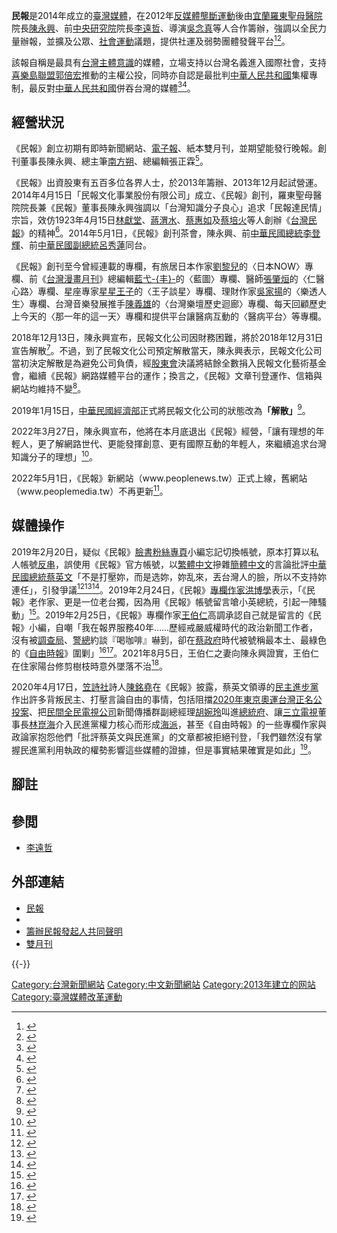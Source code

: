 {{Otheruses|民報 (消歧義)|subject=2014年在台灣成立的媒體|other=名稱相近的報紙}}
{{Infobox Newspaper
| name = 民報<br /><font size="-1">Taiwan People News</font>
| image = [[File:Taiwan_People_News.jpg|250px]]
| type = 即時新聞網站、電子報、紙本雙月刊
| owners = 
| publisher = 民報文化事業股份有限公司<br>→民報文化藝術基金會
| founder = [[陳永興|陳永興]]、[[李遠哲|李遠哲]]、[[吳念真|吳念真]]
| Chairman = 陳永興
| editor =劉志聰 總編輯
| foundation = 2014年4月15日
| ceased publication = 2018年12月31日（網路版繼續運作）
| language = [[正體中文|正體中文]]
| political = 
| price =
| headquarters = {{ROC}}<br>[[台北市|台北市]][[松山區_(台北市)|松山區]][[南京東路三段|南京東路三段]]346號3樓後棟
| circulation = 
| website = {{URL|http://www.peoplenews.tw}}
}}

'''民報'''是2014年成立的[[臺灣媒體|臺灣媒體]]，在2012年[[反媒體壟斷運動|反媒體壟斷運動]]後由[[宜蘭縣|宜蘭]][[羅東聖母醫院|羅東聖母醫院]]院長[[陳永興|陳永興]]、前[[中央研究院|中央研究院]]院長[[李遠哲|李遠哲]]、導演[[吳念真|吳念真]]等人合作籌辦，強調以全民力量辦報，並擴及公眾、[[社會運動|社會運動]]議題，提供社運及弱勢團體發聲平台<ref name=CNA2013>{{cite news|title=李遠哲吳念真籌辦民報|url=http://www.epochtimes.com/b5/13/2/23/n3807359.htm|author=葉素萍|agency=[[中央通訊社|中央通訊社]]|publisher=[[大紀元時報|大紀元時報]]|date=2013-02-23|accessdate=2015-06-19|archive-date=2015-06-19|archive-url=https://web.archive.org/web/20150619160104/http://www.epochtimes.com/b5/13/2/23/n3807359.htm|dead-url=no}}</ref><ref>{{cite news|author1=謝月琴|title=陳永興辦民報 因為心不願死|url=http://www.epochtimes.com/b5/14/3/31/n4120155.htm|agency=大紀元時報|date=2014-03-31|accessdate=2015-06-19|archive-date=2015-06-19|archive-url=https://web.archive.org/web/20150619162210/http://www.epochtimes.com/b5/14/3/31/n4120155.htm|dead-url=no}}</ref>。

該報自稱是最具有[[臺灣主體性|台灣主體意識]]的媒體，立場支持以台灣名義進入國際社會，支持[[喜樂島聯盟|喜樂島聯盟]][[郭倍宏|郭倍宏]]推動的主權公投，同時亦自認是最批判[[中華人民共和國|中華人民共和國]]集權專制，最反對[[中華人民共和國|中華人民共和國]]併吞台灣的媒體<ref>{{Cite web |url=https://www.peoplenews.tw/declaration |title=「堅持台灣主體價值」陳永興：民報2019續行台灣路 |accessdate=2019-03-04 |archive-date=2019-03-06 |archive-url=https://web.archive.org/web/20190306043700/https://www.peoplenews.tw/declaration |dead-url=no }}</ref><ref>{{Cite web |url=https://www.mirrormedia.mg/story/20190221edi005/ |title=民報小編忘記切帳號？　竟以簡體字怒嗆蔡總統 |accessdate=2019-03-04 |archive-date=2019-03-06 |archive-url=https://web.archive.org/web/20190306044029/https://www.mirrormedia.mg/story/20190221edi005/ |dead-url=no }}</ref>。

==經營狀況==
《民報》創立初期有即時新聞網站、[[電子報|電子報]]、紙本雙月刊，並期望能發行晚報。創刊董事長陳永興、總主筆[[南方朔|南方朔]]、總編輯張正霖<ref>{{cite news|title=新媒體《民報》 今天正式創刊|url=http://www.appledaily.com.tw/realtimenews/article/new/20140415/379444/|agency=蘋果日報|date=2014-04-15|accessdate=2015-06-19|archive-date=2015-06-19|archive-url=https://web.archive.org/web/20150619155522/http://www.appledaily.com.tw/realtimenews/article/new/20140415/379444/|dead-url=no}}</ref>。

《民報》出資股東有五百多位各界人士，於2013年籌辦、2013年12月起試營運。2014年4月15日「民報文化事業股份有限公司」成立、《民報》創刊，羅東聖母醫院院長兼《民報》董事長陳永興強調以「台灣知識分子良心」追求「民報達民情」宗旨，效仿1923年4月15日[[林獻堂|林獻堂]]、[[蔣渭水|蔣渭水]]、[[蔡惠如|蔡惠如]]及[[蔡培火|蔡培火]]等人創辦《[[台灣民報|台灣民報]]》的精神<ref>{{cite news|author1=陳永興|title=陳永興談｢為什麼辦民報？｣|url=http://www.peoplenews.tw/news/e6740376-09e9-42d8-9c0a-7f86ac13f170|agency=民報|date=2014-04-15|accessdate=2015-06-19|archive-date=2015-06-19|archive-url=https://web.archive.org/web/20150619160437/http://www.peoplenews.tw/news/e6740376-09e9-42d8-9c0a-7f86ac13f170|dead-url=yes}}</ref>。2014年5月1日，《民報》創刊茶會，陳永興、前[[中華民國總統|中華民國總統]][[李登輝|李登輝]]、前[[中華民國副總統|中華民國副總統]][[呂秀蓮|呂秀蓮]]同台。

《民報》創刊至今曾經連載的專欄，有旅居日本作家[[劉黎兒|劉黎兒]]的〈日本NOW〉專欄、前《[[台灣漫畫月刊|台灣漫畫月刊]]》總編輯[[藍弋丰|藍弋-{丰}-]]的〈藍圖〉專欄、醫師[[張肇烜|張肇烜]]的〈仁醫心路〉專欄、星座專家[[閻永恆|星星王子]]的〈王子談星〉專欄、理財作家[[吳家揚|吳家揚]]的〈樂透人生〉專欄、台灣音樂發展推手[[陳義雄|陳義雄]]的〈台灣樂壇歷史迴廊〉專欄、每天回顧歷史上今天的〈那一年的這一天〉專欄和提供平台讓醫病互動的〈醫病平台〉等專欄。

2018年12月13日，陳永興宣布，民報文化公司因財務困難，將於2018年12月31日宣告解散<ref>{{cite news|author1=陳永興|title=《民報》將結束營運 感謝您6年相挺|url=http://www.peoplenews.tw/news/07e1abae-c3f1-4963-aa1d-5df3e92428b1|agency=民報|date=2018-12-13|archiveurl=https://web.archive.org/web/20181213133153/http://www.peoplenews.tw/news/07e1abae-c3f1-4963-aa1d-5df3e92428b1|archivedate=2018-12-13}}</ref>。不過，到了民報文化公司預定解散當天，陳永興表示，民報文化公司當初決定解散是為避免公司負債，經[[股東會|股東會]]決議將結餘全數捐入民報文化藝術基金會，繼續《民報》網路媒體平台的運作；換言之，《民報》文章刊登運作、信箱與網站均維持不變<ref>{{cite news|author1=陳永興|title=【影音】「堅持台灣主體價值」陳永興：民報2019續行台灣路|url=http://www.peoplenews.tw/news/e7e7b7fc-72c8-4898-8148-8b003bfbc377|agency=民報|date=2018-12-31|accessdate=2019-01-04|archive-date=2019-01-04|archive-url=https://web.archive.org/web/20190104231001/https://www.peoplenews.tw/news/e7e7b7fc-72c8-4898-8148-8b003bfbc377|dead-url=no}}</ref>。

2019年1月15日，[[中華民國經濟部|中華民國經濟部]]正式將民報文化公司的狀態改為'''「解散」'''<ref>{{cite news|author1=經濟部|title=經濟部─公司資料查詢，公司統編：24534379，公司名稱：民報文化事業股份有限公司|url=https://findbiz.nat.gov.tw/fts/query/QueryBar/queryInit.do|date=2019-01-15|accessdate=2019-02-20|archive-date=2019-11-26|archive-url=https://web.archive.org/web/20191126214636/https://findbiz.nat.gov.tw/fts/query/QueryBar/queryInit.do|dead-url=yes}}</ref>。

2022年3月27日，陳永興宣布，他將在本月底退出《民報》經營，「讓有理想的年輕人，更了解網路世代、更能發揮創意、更有國際互動的年輕人，來繼續追求台灣知識分子的理想」<ref>{{cite news|author1=陳永興|title=【專欄】【影音】《民報》和台灣知識分子的百年夢想|url=https://www.peoplemedia.tw/news/ba85f89b-79ef-4e6b-94d1-e751c872e24e|agency=民報|date=2022-03-27|accessdate=2022-05-02}}</ref>。

2022年5月1日，《民報》新網站（www.peoplenews.tw）正式上線，舊網站（www.peoplemedia.tw）不再更新<ref>{{cite news|author1=民報編輯部|title=啟事|url=https://www.peoplemedia.tw/news/7898a84d-038d-4a10-b079-7a1c35beeccc|agency=民報|date=2022-05-01|accessdate=2022-05-02}}</ref>。

==媒體操作==

2019年2月20日，疑似《民報》[[臉書|臉書]][[粉絲專頁|粉絲專頁]]小編忘記切換帳號，原本打算以私人帳號[[反串|反串]]，誤使用《民報》官方帳號，以[[繁體中文|繁體中文]]摻雜[[簡體中文|簡體中文]]的言論批評[[中華民國總統|中華民國總統]][[蔡英文|蔡英文]]「不是打壓妳，而是选妳，妳乱來，丟台灣人的臉，所以不支持妳連任」，引發爭議<ref>{{cite news|title=忘記換帳號！小編簡體字嗆蔡英文「亂來」 《民報》聲明：個人意見|url=https://tw.appledaily.com/politics/realtime/20190220/1520897|agency=蘋果日報|date=2019-02-20|accessdate=2019-02-20|archive-date=2020-06-14|archive-url=https://web.archive.org/web/20200614045252/https://tw.appledaily.com/politics/realtime/20190220/1520897|dead-url=no}}</ref><ref>{{cite web|url=https://www.nownews.com/news/20190221/3236122/|title=忘切帳號！民報小編爆嗆小英…簡體字「丟台人臉」網嚇傻|date=2019-02-21|publisher=[[NOWnews_今日新聞|NOWnews 今日新聞]]|quote=豈料疑似《民報》小編竟忘記切換帳號，直接使用《民報》的身分在貼文底下，以簡體字留言怒嗆「丟台灣人的臉，所以不支持妳連任！」事後《民報》火速澄清，該貼文屬「個人意見」。|accessdate=2019-02-21|archive-date=2019-02-21|archive-url=https://web.archive.org/web/20190221040406/https://www.nownews.com/news/20190221/3236122/|dead-url=no}}</ref><ref>{{cite news |author=阮佳琪 |title=绿媒编辑忘切个人账号，简体字留言骂蔡英文“丢台湾人的脸” |url=https://www.guancha.cn/politics/2019_02_21_490905.shtml |publisher=[[观察者网|观察者网]] |date=2019-02-21 |accessdate=2019-03-02 |language=zh-cn |quote=绿媒《民报》在社交网站上发布相关报道后，疑似有编辑忘记切换个人社交账户，直接使用《民报》的官方账号，在该报道留言区，以一条夹杂简体字的评论怒呛蔡英文：“不是打压你，而是选你，你乱来，丢台湾人的脸，所以不支持你连任。”这条评论中，因为“选”字和“乱”字未使用繁体字，还被台湾网民质疑是大陆网友的假账号；结果点进主页一看，还真是《民报》本尊的官方账号。 |archive-date=2019-03-02 |archive-url=https://web.archive.org/web/20190302210326/https://www.guancha.cn/politics/2019_02_21_490905.shtml |dead-url=no }}</ref>。2019年2月24日，《民報》[[專欄作家|專欄作家]][[洪博學|洪博學]]表示，「《民報》老作家、更是一位老台獨，因為用《民報》帳號留言嗆小英總統，引起一陣騷動」<ref>{{cite news |author=洪博學 |title=一位老台獨的抵抗和救贖 |url=https://www.peoplenews.tw/news/7345cb09-97d3-45aa-9106-cfc251bf5010 |publisher=民報 |date=2019-02-24 |accessdate=2019-03-02 |language=zh-tw |archive-date=2019-03-02 |archive-url=https://web.archive.org/web/20190302210507/https://www.peoplenews.tw/news/7345cb09-97d3-45aa-9106-cfc251bf5010 |dead-url=no }}</ref>。2019年2月25日，《民報》專欄作家[[王伯仁|王伯仁]]高調承認自己就是留言的《民報》小編，自嘲「我在報界服務40年……歷經戒嚴威權時代的政治新聞工作者，沒有被[[法務部調查局|調查局]]、[[臺灣警備總司令部|警總]]約談『喝咖啡』嚇到，卻在[[蔡政府|蔡政府]]時代被號稱最本土、最綠色的《[[自由時報|自由時報]]》圍剿」<ref>{{cite news |author=王伯仁 |title=民報小編就是我－王伯仁，要抹紅抹黑的儘管來！ |url=https://www.peoplenews.tw/news/e6d0a6e7-e504-4551-9c50-7bc4813a06af |publisher=民報 |date=2019-02-25 |accessdate=2019-03-02 |language=zh-tw |archive-date=2019-03-02 |archive-url=https://web.archive.org/web/20190302210504/https://www.peoplenews.tw/news/e6d0a6e7-e504-4551-9c50-7bc4813a06af |dead-url=no }}</ref><ref>{{cite news |author=周家豪 |title=民報小編撰文自首！留言抨擊蔡英文竟是資深媒體人 |url=https://newtalk.tw/news/view/2019-02-25/212117 |publisher=新頭殼 |date=2019-02-25 |accessdate=2019-03-02 |language=zh-tw |archive-date=2019-03-02 |archive-url=https://web.archive.org/web/20190302152555/https://newtalk.tw/news/view/2019-02-25/212117 |dead-url=no }}</ref>。2021年8月5日，王伯仁之妻向陳永興證實，王伯仁在住家陽台修剪樹枝時意外墜落不治<ref>{{Cite web|url=https://www.peoplenews.tw/news/810dd7a2-afd7-48ff-86a1-e38799cbc492|author=陳永興|language=zh-tw|title=民報痛失健筆 敬悼王伯仁兄|publisher=民報|date=2021-08-06|accessdate=2021-08-06|archive-date=2021-08-06|archive-url=https://web.archive.org/web/20210806131841/https://www.peoplenews.tw/news/810dd7a2-afd7-48ff-86a1-e38799cbc492|dead-url=no}}</ref>。

2020年4月17日，[[笠詩社|笠詩社]]詩人[[陳銘堯|陳銘堯]]在《民報》披露，蔡英文領導的[[民主進步黨|民主進步黨]]作出許多背叛民主、打壓言論自由的事情，包括阻擋[[2020年東京奧運台灣正名公投案|2020年東京奧運台灣正名公投案]]、把[[民間全民電視公司|民間全民電視公司]]新聞傳播群副總經理[[胡婉玲|胡婉玲]]叫進[[總統府_(臺灣)|總統府]]、讓[[三立電視|三立電視]]董事長[[林崑海|林崑海]]介入民進黨權力核心而形成[[海派_(民進黨)|海派]]，甚至《自由時報》的一些專欄作家與政論家抱怨他們「批評蔡英文與民進黨」的文章都被拒絕刊登，「我們雖然沒有掌握民進黨利用執政的權勢影響這些媒體的證據，但是事實結果確實是如此」<ref>{{cite news |author=陳銘堯 |title=報格．黨格．國格．人格 |url=https://www.peoplenews.tw/news/f4d9474e-69fb-4c95-a320-51b65dd8918e |publisher=民報 |date=2020-04-17 |accessdate=2020-05-11 |language=zh-tw |archive-date=2020-05-07 |archive-url=https://web.archive.org/web/20200507054839/https://www.peoplenews.tw/news/f4d9474e-69fb-4c95-a320-51b65dd8918e |dead-url=no }}</ref>。

== 腳註 ==
{{Reflist|2}}

== 參閲 ==
*[[李遠哲|李遠哲]]

== 外部連結 ==
* [http://www.peoplenews.tw 民報] {{Wayback|url=http://www.peoplenews.tw/ |date=20150619160632 }}
* {{Facebook|taiwanpeoplenews|民報}}
* [http://www.peoplenews.tw/declaration 籌辦民報發起人共同聲明] {{Wayback|url=http://www.peoplenews.tw/declaration |date=20150626143850 }}
* [http://www.peoplenews.tw/news/0f760a0d-f965-421a-91d9-67ba85ad31b3 雙月刊] {{Wayback|url=http://www.peoplenews.tw/news/0f760a0d-f965-421a-91d9-67ba85ad31b3 |date=20150518023941 }}
{{-}}
{{Taiwan Newspaper|state=collapsed}}

[[Category:台灣新聞網站|Category:台灣新聞網站]]
[[Category:中文新聞網站|Category:中文新聞網站]]
[[Category:2013年建立的网站|Category:2013年建立的网站]]
[[Category:臺灣媒體改革運動|Category:臺灣媒體改革運動]]